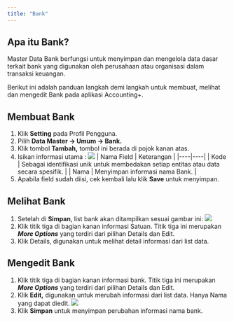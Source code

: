```yaml
---
title: "Bank"
---
```


## Apa itu Bank?

Master Data Bank berfungsi untuk menyimpan dan mengelola data dasar terkait bank yang digunakan oleh perusahaan atau organisasi dalam transaksi keuangan.

Berikut ini adalah panduan langkah demi langkah untuk membuat, melihat dan mengedit Bank pada aplikasi Accounting+.

## Membuat Bank

1. Klik **Setting** pada Profil Pengguna.
2. Pilih **Data Master → Umum → Bank.**
3. Klik tombol **Tambah,** tombol ini berada di pojok kanan atas. 
4. Isikan informasi utama :
    <Frame>
        <img src="/images/bank1.png" />
    </Frame>
    | Nama Field | Keterangan |
    |----|----|
    | Kode | Sebagai identifikasi unik untuk membedakan setiap entitas atau data secara spesifik. |
    | Nama | Menyimpan informasi nama Bank. |
5. Apabila field sudah diisi, cek kembali lalu klik **Save** untuk menyimpan.

## Melihat Bank

1. Setelah di **Simpan**, list bank akan ditampilkan sesuai gambar ini:
    <Frame>
        <img src="/images/bank2.png" />
    </Frame>
2. Klik titik tiga di bagian kanan informasi Satuan. Titik tiga ini merupakan ***More Options*** yang terdiri dari pilihan Details dan Edit. 
3. Klik Details, digunakan untuk melihat detail informasi dari list data.

## Mengedit Bank

1. Klik titik tiga di bagian kanan informasi bank. Titik tiga ini merupakan ***More Options*** yang terdiri dari pilihan Details dan Edit. 
2. Klik **Edit,** digunakan untuk merubah informasi dari list data. Hanya Nama yang dapat diedit.
    <Frame>
        <img src="/images/bank3.png" />
    </Frame>
3. Klik **Simpan** untuk menyimpan perubahan informasi nama bank.